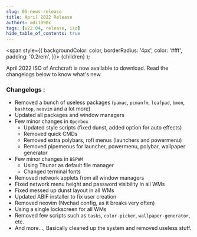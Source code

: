 ```yaml
---
slug: 05-news-release
title: April 2022 Release
authors: adi1090x
tags: [v22.04, release, iso]
hide_table_of_contents: true
---
```


<!-- Badges -->
  <span
    style={{
      backgroundColor: color,
      borderRadius: '4px',
      color: '#fff',
      padding: '0.2rem',
    }}>
    {children}
  </span>
);

April 2022 ISO of Archcraft is now available to download. Read the changelogs below to know what's new.

<!--truncate-->

### Changelogs :
- Removed a bunch of useless packages (`pamac`, `pcmanfm`, `leafpad`, `bmon`, `bashtop`, `neovim` and a lot more)
- Updated all packages and window managers
- Few minor changes in `Openbox`
  - Updated style scripts (fixed dunst, added option for auto effects)
  - Removed quick CMDs
  - Removed extra polybars, rofi menus (launchers and powermenu)
  - Removed pipemenus for launcher, powermenu, polybar, wallpaper generator
- Few minor changes in `BSPWM`
  - Using Thunar as default file manager
  - Changed terminal fonts
- Removed network applets from all window managers
- Fixed network menu height and password visibility in all WMs
- Fixed messed up dunst layout in all WMs
- Updated ABIF installer to fix user creation
- Removed neovim (Nvchad config, as it breaks very often)
- Using a single lockscreen for all WMs
- Removed few scripts such as `tasks`, `color-picker`, `wallpaper-generator`, etc.
- And more..., Basically cleaned up the system and removed useless stuff.
